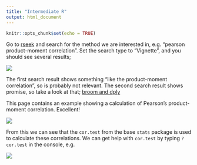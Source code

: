```yaml
---
title: "Intermediate R"
output: html_document
---
```


```r
knitr::opts_chunk$set(echo = TRUE)
```

Go to [rseek](https://rseek.org) and search for the method we are interested
in, e.g. "pearson product-moment correlation". Set the search type 
to "Vignette", and you should see several results;

![](images/packaging_answer02.png)

The first search result shows something "like the product-moment correlation",
so is probably not relevant. The second search result shows promise, so 
take a look at that; [broom and dply](https://cran.r-project.org/web/packages/broom/vignettes/broom_and_dplyr.html)

This page contains an example showing a calculation of Pearson's product-moment
correlation. Excellent!

![](images/packaging_answer03.png)

From this we can see that the `cor.test` from the base `stats` package is used 
to calculate these correlations. We can get help with `cor.test` by typing
`?cor.test` in the console, e.g.

![](images/packaging_answer04.png)

